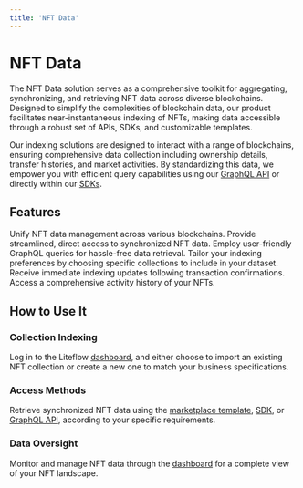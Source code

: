 ```yaml
---
title: 'NFT Data'
---
```



# NFT Data

The NFT Data solution serves as a comprehensive toolkit for aggregating, synchronizing, and retrieving NFT data across diverse blockchains. Designed to simplify the complexities of blockchain data, our product facilitates near-instantaneous indexing of NFTs, making data accessible through a robust set of APIs, SDKs, and customizable templates.

Our indexing solutions are designed to interact with a range of blockchains, ensuring comprehensive data collection including ownership details, transfer histories, and market activities. By standardizing this data, we empower you with efficient query capabilities using our [GraphQL API](/tools/graphql-api) or directly within our [SDKs](/tools/sdk-core).

## Features

<Cards num={3}>
  <Card title="Multi-Blockchain Compatibility">
    Unify NFT data management across various blockchains.
  </Card>
  <Card title="Dedicated API & SDK">
    Provide streamlined, direct access to synchronized NFT data.
  </Card>
  <Card title="Efficient Querying">
    Employ user-friendly GraphQL queries for hassle-free data retrieval.
  </Card>
  <Card title="Selective Indexing">
    Tailor your indexing preferences by choosing specific collections to include
    in your dataset.
  </Card>
  <Card title="Real-Time Indexing">
    Receive immediate indexing updates following transaction confirmations.
  </Card>
  <Card title="Historical Records">
    Access a comprehensive activity history of your NFTs.
  </Card>
</Cards>

## How to Use It

<Steps>

### Collection Indexing

Log in to the Liteflow [dashboard](/tools/dashboard), and either choose to import an existing NFT collection or create a new one to match your business specifications.

### Access Methods

Retrieve synchronized NFT data using the [marketplace template](/templates/marketplace), [SDK](/tools/sdk-core), or [GraphQL API](/tools/graphql-api), according to your specific requirements.

### Data Oversight

Monitor and manage NFT data through the [dashboard](/tools/dashboard) for a complete view of your NFT landscape.

</Steps>

